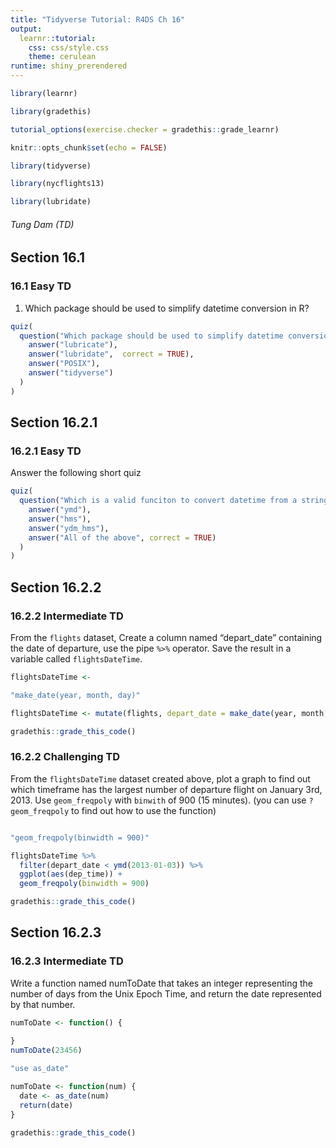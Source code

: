 ```yaml
---
title: "Tidyverse Tutorial: R4DS Ch 16"
output: 
  learnr::tutorial:
    css: css/style.css
    theme: cerulean
runtime: shiny_prerendered
---
```


```r
library(learnr)

library(gradethis)

tutorial_options(exercise.checker = gradethis::grade_learnr)

knitr::opts_chunk$set(echo = FALSE)

library(tidyverse)

library(nycflights13)

library(lubridate)
```

###### Tung Dam (TD)

## Section 16.1

### 16.1 Easy TD

1. Which package should be used to simplify datetime conversion in R?

```r
quiz(
  question("Which package should be used to simplify datetime conversion in R?",
    answer("lubricate"),
    answer("lubridate",  correct = TRUE),
    answer("POSIX"),
    answer("tidyverse")
  )
)
```

## Section 16.2.1

### 16.2.1 Easy TD

Answer the following short quiz

```r
quiz(
  question("Which is a valid funciton to convert datetime from a string?",
    answer("ymd"),
    answer("hms"),
    answer("ydm_hms"),
    answer("All of the above", correct = TRUE)
  )
)
```

## Section 16.2.2

### 16.2.2 Intermediate TD

From the `flights` dataset, Create a column named "depart_date" containing the date of departure, use the pipe `%>%` operator. Save the result in a variable called `flightsDateTime`.

```r
flightsDateTime <- 
```

```r
"make_date(year, month, day)"
```

```r
flightsDateTime <- mutate(flights, depart_date = make_date(year, month, day))
```

```r
gradethis::grade_this_code()
```

### 16.2.2 Challenging TD

From the `flightsDateTime` dataset created above, plot a graph to find out which timeframe has the largest number of departure flight on January 3rd, 2013. Use `geom_freqpoly` with `binwith` of 900 (15 minutes). (you can use `?geom_freqpoly` to find out how to use the function)

```r

```

```r
"geom_freqpoly(binwidth = 900)"
```

```r

flightsDateTime %>% 
  filter(depart_date < ymd(2013-01-03)) %>% 
  ggplot(aes(dep_time)) + 
  geom_freqpoly(binwidth = 900)
```

```r
gradethis::grade_this_code()
```

## Section 16.2.3

### 16.2.3 Intermediate TD

Write a function named numToDate that takes an integer representing the number of days from the Unix Epoch Time, and return the date represented by that number.

```r
numToDate <- function() {
  
}
numToDate(23456)
```

```r
"use as_date"
```

```r
numToDate <- function(num) {
  date <- as_date(num)
  return(date)
}
```

```r
gradethis::grade_this_code()
```


